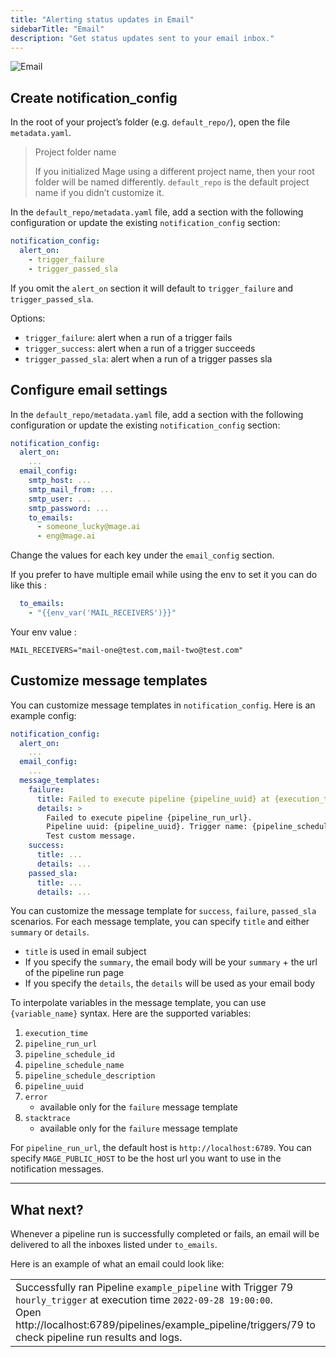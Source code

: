```yaml
---
title: "Alerting status updates in Email"
sidebarTitle: "Email"
description: "Get status updates sent to your email inbox."
---
```


<img
  alt="Email"
  src="https://yourreclaimedlife.com/wp-content/uploads/2018/12/email-marketing-without-permission.jpg"
/>

## Create notification_config

In the root of your project’s folder (e.g. `default_repo/`), open the file
`metadata.yaml`.

> Project folder name
>
> If you initialized Mage using a different project name, then your root folder
> will be named differently. `default_repo` is the default project name if you
> didn’t customize it.

In the `default_repo/metadata.yaml` file, add a section with the following
configuration or update the existing `notification_config` section:

```yaml
notification_config:
  alert_on:
    - trigger_failure
    - trigger_passed_sla
```

If you omit the `alert_on` section it will default to `trigger_failure` and `trigger_passed_sla`.

Options:

- `trigger_failure`: alert when a run of a trigger fails
- `trigger_success`: alert when a run of a trigger succeeds
- `trigger_passed_sla`: alert when a run of a trigger passes sla

## Configure email settings

In the `default_repo/metadata.yaml` file, add a section with the following
configuration or update the existing `notification_config` section:

```yaml
notification_config:
  alert_on:
    ...
  email_config:
    smtp_host: ...
    smtp_mail_from: ...
    smtp_user: ...
    smtp_password: ...
    to_emails:
      - someone_lucky@mage.ai
      - eng@mage.ai
```

Change the values for each key under the `email_config` section.

If you prefer to have multiple email while using the env to set it you can do like this : 

```yaml
  to_emails:
    - "{{env_var('MAIL_RECEIVERS')}}"
```

Your env value :
```
MAIL_RECEIVERS="mail-one@test.com,mail-two@test.com"
```

## Customize message templates

You can customize message templates in `notification_config`. Here is an example config:
```yaml
notification_config:
  alert_on:
    ...
  email_config:
    ...
  message_templates:
    failure:
      title: Failed to execute pipeline {pipeline_uuid} at {execution_time}
      details: >
        Failed to execute pipeline {pipeline_run_url}.
        Pipeline uuid: {pipeline_uuid}. Trigger name: {pipeline_schedule_name}.
        Test custom message.
    success:
      title: ...
      details: ...
    passed_sla:
      title: ...
      details: ...
```
You can customize the message template for `success`, `failure`, `passed_sla` scenarios. For each message template,
you can specify `title` and either `summary` or `details`.
* `title` is used in email subject
* If you specify the `summary`, the email body will be your `summary` + the url of the pipeline run page
* If you specify the `details`, the `details` will be used as your email body

To interpolate variables in the message template, you can use `{variable_name}` syntax.
Here are the supported variables:
1. `execution_time`
1. `pipeline_run_url`
1. `pipeline_schedule_id`
1. `pipeline_schedule_name`
1. `pipeline_schedule_description`
1. `pipeline_uuid`
1. `error`
    * available only for the `failure` message template
1. `stacktrace`
    * available only for the `failure` message template

For `pipeline_run_url`, the default host is `http://localhost:6789`. You can specify `MAGE_PUBLIC_HOST` to be
the host url you want to use in the notification messages.

---

## What next?

Whenever a pipeline run is successfully completed or fails, an email will be
delivered to all the inboxes listed under `to_emails`.

Here is an example of what an email could look like:

|                                                                                                                                                                                                                                       |
| ------------------------------------------------------------------------------------------------------------------------------------------------------------------------------------------------------------------------------------- |
| Successfully ran Pipeline `example_pipeline` with Trigger 79 `hourly_trigger` at execution time `2022-09-28 19:00:00`.<br />Open http://localhost:6789/pipelines/example_pipeline/triggers/79 to check pipeline run results and logs. |

